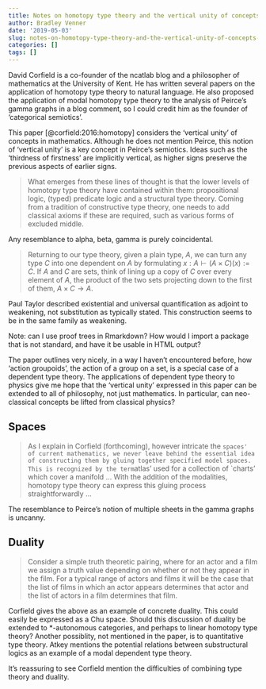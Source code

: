 ```yaml
---
title: Notes on homotopy type theory and the vertical unity of concepts in mathematics
author: Bradley Venner
date: '2019-05-03'
slug: notes-on-homotopy-type-theory-and-the-vertical-unity-of-concepts-in-mathematics
categories: []
tags: []
---
```


David Corfield is a co-founder of the ncatlab blog and a philosopher of mathematics at the University of Kent.  He has written several papers on the application of homotopy type theory to natural language.  He also proposed the application of modal homotopy type theory to the analysis of Peirce's gamma graphs in a blog comment, so I could credit him as the founder of 'categorical semiotics'.  

This paper [@corfield:2016:homotopy] considers the 'vertical unity' of concepts in mathematics.  Although he does not mention Peirce, this notion of 'vertical unity' is a key concept in Peirce's semiotics.  Ideas such as the 'thirdness of firstness' are implicitly vertical, as higher signs preserve the previous aspects of earlier signs.

> What emerges from these lines of thought is that the lower levels of homotopy
type theory have contained within them: propositional logic, (typed) predicate
logic and a structural type theory. Coming from a tradition of constructive type
theory, one needs to add classical axioms if these are required, such as various
forms of excluded middle.

Any resemblance to alpha, beta, gamma is purely coincidental.

> Returning to our type theory, given a plain type, $A$, we can turn any type $C$ into one dependent on $A$ by formulating $x : A \vdash (A \times C)(x) := C$.  If $A$ and $C$ are sets, think of lining up a copy of $C$ over every element of $A$, the product of the two sets projecting down to the first of them, $A \times C \rightarrow A$.

Paul Taylor described existential and universal quantification as adjoint to weakening, not substitution as typically stated.  This construction seems to be in the same family as weakening.  

Note:  can I use proof trees in Rmarkdown?  How would I import a package that is not standard, and have it be usable in HTML output?

The paper outlines very nicely, in a way I haven't encountered before, how 'action groupoids', the action of a group on a set, is a special case of a dependent type theory.  The applications of dependent type theory to physics give me hope that the 'vertical unity' expressed in this paper can be extended to all of philosophy, not just mathematics.  In particular, can neo-classical concepts be lifted from classical physics?

## Spaces

> As I explain in Corfield (forthcoming), however intricate the `spaces' of current
mathematics, we never leave behind the essential idea of constructing them
by gluing together specified model spaces.  This is recognized by the term `atlas'
used for a collection of `charts' which cover a manifold $\ldots$ With the addition
of the modalities, homotopy type theory can express this gluing process
straightforwardly $\ldots$

The resemblance to Peirce's notion of multiple sheets in the gamma graphs is uncanny.

## Duality

> Consider a simple truth theoretic pairing, where for an actor and
a film we assign a truth value depending on whether or not they appear in
the film. For a typical range of actors and films it will be the case that the
list of films in which an actor appears determines that actor and the list of
actors in a film determines that film.

Corfield gives the above as an example of concrete duality.  This could easily be expressed as a Chu space.  Should this discussion of duality be extended to *-autonomous categories, and perhaps to linear homotopy type theory?  Another possiblity, not mentioned in the paper, is to quantitative type theory.  Atkey mentions the potential relations between substructural logics as an example of a modal dependent type theory.

It's reassuring to see Corfield mention the difficulties of combining type theory and duality.
